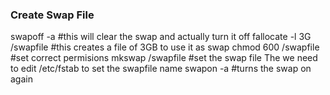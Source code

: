 === Create Swap File ===
swapoff -a #this will clear the swap and actually turn it off
fallocate -l 3G /swapfile #this creates a file of 3GB to use it as swap
chmod 600 /swapfile #set correct permisions
mkswap /swapfile #set the swap file
The we need to edit /etc/fstab to set the swapfile name
swapon -a #turns the swap on again
